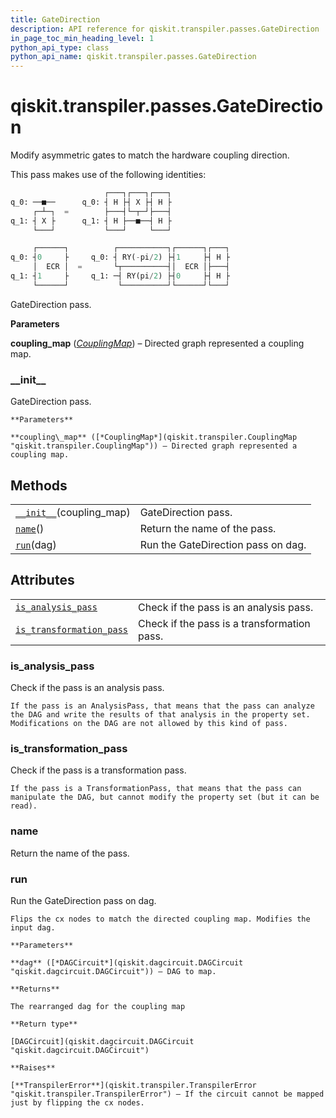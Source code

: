 ```yaml
---
title: GateDirection
description: API reference for qiskit.transpiler.passes.GateDirection
in_page_toc_min_heading_level: 1
python_api_type: class
python_api_name: qiskit.transpiler.passes.GateDirection
---
```


# qiskit.transpiler.passes.GateDirection

<Class id="qiskit.transpiler.passes.GateDirection" isDedicatedPage={true} github="https://github.com/qiskit/qiskit/tree/stable/0.17/qiskit/transpiler/passes/utils/gate_direction.py" signature="GateDirection(*args, **kwargs)">
  Modify asymmetric gates to match the hardware coupling direction.

  This pass makes use of the following identities:

  ```python
                       ┌───┐┌───┐┌───┐
  q_0: ──■──      q_0: ┤ H ├┤ X ├┤ H ├
       ┌─┴─┐  =        ├───┤└─┬─┘├───┤
  q_1: ┤ X ├      q_1: ┤ H ├──■──┤ H ├
       └───┘           └───┘     └───┘

       ┌──────┐          ┌───────────┐┌──────┐┌───┐
  q_0: ┤0     ├     q_0: ┤ RY(-pi/2) ├┤1     ├┤ H ├
       │  ECR │  =       └┬──────────┤│  ECR │├───┤
  q_1: ┤1     ├     q_1: ─┤ RY(pi/2) ├┤0     ├┤ H ├
       └──────┘           └──────────┘└──────┘└───┘
  ```

  GateDirection pass.

  **Parameters**

  **coupling\_map** ([*CouplingMap*](qiskit.transpiler.CouplingMap "qiskit.transpiler.CouplingMap")) – Directed graph represented a coupling map.

  ### \_\_init\_\_

  <Function id="qiskit.transpiler.passes.GateDirection.__init__" name="__init__" signature="__init__(coupling_map)">
    GateDirection pass.

    **Parameters**

    **coupling\_map** ([*CouplingMap*](qiskit.transpiler.CouplingMap "qiskit.transpiler.CouplingMap")) – Directed graph represented a coupling map.
  </Function>

  ## Methods

  |                                                                                                                                 |                                    |
  | ------------------------------------------------------------------------------------------------------------------------------- | ---------------------------------- |
  | [`__init__`](#qiskit.transpiler.passes.GateDirection.__init__ "qiskit.transpiler.passes.GateDirection.__init__")(coupling\_map) | GateDirection pass.                |
  | [`name`](#qiskit.transpiler.passes.GateDirection.name "qiskit.transpiler.passes.GateDirection.name")()                          | Return the name of the pass.       |
  | [`run`](#qiskit.transpiler.passes.GateDirection.run "qiskit.transpiler.passes.GateDirection.run")(dag)                          | Run the GateDirection pass on dag. |

  ## Attributes

  |                                                                                                                                                            |                                             |
  | ---------------------------------------------------------------------------------------------------------------------------------------------------------- | ------------------------------------------- |
  | [`is_analysis_pass`](#qiskit.transpiler.passes.GateDirection.is_analysis_pass "qiskit.transpiler.passes.GateDirection.is_analysis_pass")                   | Check if the pass is an analysis pass.      |
  | [`is_transformation_pass`](#qiskit.transpiler.passes.GateDirection.is_transformation_pass "qiskit.transpiler.passes.GateDirection.is_transformation_pass") | Check if the pass is a transformation pass. |

  ### is\_analysis\_pass

  <Function id="qiskit.transpiler.passes.GateDirection.is_analysis_pass" name="is_analysis_pass" signature="property is_analysis_pass">
    Check if the pass is an analysis pass.

    If the pass is an AnalysisPass, that means that the pass can analyze the DAG and write the results of that analysis in the property set. Modifications on the DAG are not allowed by this kind of pass.
  </Function>

  ### is\_transformation\_pass

  <Function id="qiskit.transpiler.passes.GateDirection.is_transformation_pass" name="is_transformation_pass" signature="property is_transformation_pass">
    Check if the pass is a transformation pass.

    If the pass is a TransformationPass, that means that the pass can manipulate the DAG, but cannot modify the property set (but it can be read).
  </Function>

  ### name

  <Function id="qiskit.transpiler.passes.GateDirection.name" name="name" signature="name()">
    Return the name of the pass.
  </Function>

  ### run

  <Function id="qiskit.transpiler.passes.GateDirection.run" name="run" signature="run(dag)">
    Run the GateDirection pass on dag.

    Flips the cx nodes to match the directed coupling map. Modifies the input dag.

    **Parameters**

    **dag** ([*DAGCircuit*](qiskit.dagcircuit.DAGCircuit "qiskit.dagcircuit.DAGCircuit")) – DAG to map.

    **Returns**

    The rearranged dag for the coupling map

    **Return type**

    [DAGCircuit](qiskit.dagcircuit.DAGCircuit "qiskit.dagcircuit.DAGCircuit")

    **Raises**

    [**TranspilerError**](qiskit.transpiler.TranspilerError "qiskit.transpiler.TranspilerError") – If the circuit cannot be mapped just by flipping the cx nodes.
  </Function>
</Class>

